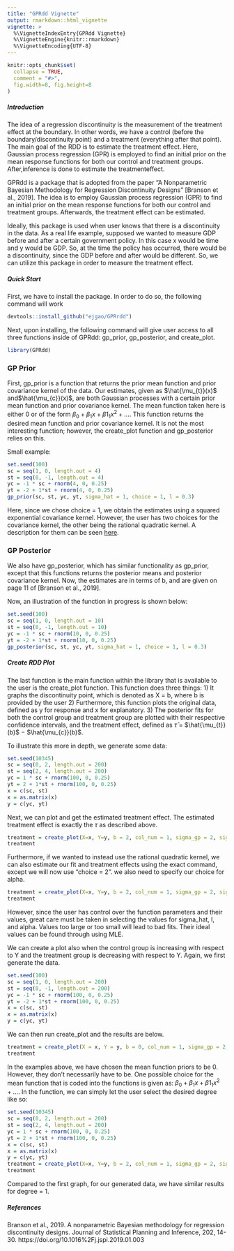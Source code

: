 ```yaml
---
title: "GPRdd Vignette"
output: rmarkdown::html_vignette
vignette: >
  %\VignetteIndexEntry{GPRdd Vignette}
  %\VignetteEngine{knitr::rmarkdown}
  %\VignetteEncoding{UTF-8}
---
```


```r
knitr::opts_chunk$set(
  collapse = TRUE,
  comment = "#>",
  fig.width=8, fig.height=8
)
```


##### Introduction #####
The idea of a regression discontinuity is the measurement of the treatment effect at the boundary. In other words, we have a control (before the boundary/discontinuity point) and a treatment (everything after that point). The main goal of the RDD is to estimate the treatment effect. Here, Gaussian process regression (GPR) is employed to find an initial prior on the mean response functions for both our control and treatment groups. After,inference is done to estimate the treatmenteffect. 

GPRdd is a package that is adopted from the paper "A Nonparametric Bayesian Methodology for
Regression Discontinuity Designs" [Branson et al., 2019]. The idea is to employ Gaussian process regression (GPR) to find an initial prior on the mean response functions for both our control and treatment groups. Afterwards, the treatment effect can be estimated. 

Ideally, this package is used when user knows that there is a discontinuity in the data. As a real life example, supposed we wanted to measure GDP before and after a certain government policy. In this case x would be time and y would be GDP. So, at the time the policy has occurred, there would be a discontinuity, since the GDP before and after would be different. So, we can utilize this package in order to measure the treatment effect. 

##### Quick Start #####

First, we have to install the package. In order to do so, the following command will work
```r
devtools::install_github("ejgao/GPRrdd")
```

Next, upon installing, the following command will give user access to all three functions inside of GPRdd: gp_prior, gp_posterior, and create_plot.
```r
library(GPRdd)
```

### GP Prior ###
First, gp_prior is a function that returns the prior mean function and prior covariance kernel of the data. Our estimates, given as $\hat{\mu_{t}}(x)$ and$\hat{\mu_{c}}(x)$, are both Gaussian processes with a certain prior mean function and prior covariance kernel. The mean function taken here is either 0 or of the form $\beta_0 + \beta_1x + \beta1_1x^2 + ...$. This function returns the desired mean function and prior covariance kernel. It is not the most interesting function; however, the create_plot function and gp_posterior relies on this.

Small example: 

```r
set.seed(100)
sc = seq(1, 0, length.out = 4)
st = seq(0, -1, length.out = 4)
yc = -1 * sc + rnorm(4, 0, 0.25)
yt = -2 + 1*st + rnorm(4, 0, 0.25)
gp_prior(sc, st, yc, yt, sigma_hat = 1, choice = 1, l = 0.3)
```

Here, since we chose choice = 1, we obtain the estimates using a squared exponential covariance kernel. However, the user has two choices for the covariance kernel, the other being the rational quadratic kernel. A description for them can be seen [here](https://www.cs.toronto.edu/~duvenaud/cookbook/).

### GP Posterior ###
We also have gp_posterior, which has similar functionality as gp_prior, except that this functions returns the posterior means and posterior covariance kernel. Now, the estimates are in terms of b, and are given on page 11 of [Branson et al., 2019].

Now, an illustration of the function in progress is shown below:
```r
set.seed(100)
sc = seq(1, 0, length.out = 10)
st = seq(0, -1, length.out = 10)
yc = -1 * sc + rnorm(10, 0, 0.25)
yt = -2 + 1*st + rnorm(10, 0, 0.25)
gp_posterior(sc, st, yc, yt, sigma_hat = 1, choice = 1, l = 0.3)
```



##### Create RDD Plot #####
The last function is the main function within the library that is available to the user is the create_plot function. This function does three things: 
1) It graphs the discontinuity point, which is denoted as X = b, where b is provided by the user
2) Furthermore, this function plots the original data, defined as y for response and x for explanatory.
3) The posterior fits for both the control group and treatment group are plotted with their respective confidence intervals, and the treatment effect, defined as $\hat{\tau}$ =  $\hat{\mu_{t}}(b)$ − $\hat{\mu_{c}}(b)$. 


To illustrate this more in depth, we generate some data: 

```r
set.seed(10345)
sc = seq(0, 2, length.out = 200)
st = seq(2, 4, length.out = 200)
yc = 1 * sc + rnorm(100, 0, 0.25)
yt = 2 + 1*st + rnorm(100, 0, 0.25)
x = c(sc, st)
x = as.matrix(x)
y = c(yc, yt)
```


Next, we can plot and get the estimated treatment effect. The estimated treatment effect is exactly the $\tau$ as described above.
```r
treatment = create_plot(X=x, Y=y, b = 2, col_num = 1, sigma_gp = 2, sigma_hat = 1.2, choice = 1, l = 0.7)
treatment
```


Furthermore, if we wanted to instead use the rational quadratic kernel, we can also estimate our fit and treatment effects using the exact command, except we will now use "choice = 2". we also need to specify our choice for alpha.

```r
treatment = create_plot(X=x, Y=y, b = 2, col_num = 1, sigma_gp = 2, sigma_hat = 1.2, choice = 2, l = 0.7, alpha = 0.3)
treatment
```

However, since the user has control over the function parameters and their values, great care must be taken in selecting the values for sigma_hat, l, and alpha. Values too large or too small will lead to bad fits. Their ideal values can be found through using MLE. 

We can create a plot also when the control group is increasing with respect to Y and the treatment group is decreasing with respect to Y. Again, we first generate the data.

```r
set.seed(100)
sc = seq(1, 0, length.out = 200)
st = seq(0, -1, length.out = 200)
yc = -1 * sc + rnorm(100, 0, 0.25)
yt = -2 + 1*st + rnorm(100, 0, 0.25)
x = c(sc, st)
x = as.matrix(x)
y = c(yc, yt)
```

We can then run create_plot and the results are below.

```r
treatment = create_plot(X = x, Y = y, b = 0, col_num = 1, sigma_gp = 2, l = 0.7, sigma_hat = 1.3)
treatment
```

In the examples above, we have chosen the mean function priors to be 0. However, they don't necessarily have to be. One possible choice for the mean function that is coded into the functions is given as: 
$\beta_0 + \beta_1x + \beta1_1x^2 + ...$. In the function, we can simply let the user select the desired degree like so:

```r
set.seed(10345)
sc = seq(0, 2, length.out = 200)
st = seq(2, 4, length.out = 200)
yc = 1 * sc + rnorm(100, 0, 0.25)
yt = 2 + 1*st + rnorm(100, 0, 0.25)
x = c(sc, st)
x = as.matrix(x)
y = c(yc, yt)
treatment = create_plot(X=x, Y=y, b = 2, col_num = 1, sigma_gp = 2, sigma_hat = 1.2, choice = 1, l = 0.7, degree = 1)
treatment
```

Compared to the first graph, for our generated data, we have similar results for degree = 1.


##### References #####
Branson et al., 2019. A nonparametric Bayesian methodology for regression discontinuity designs. Journal of Statistical Planning and Inference, 202, 14-30. https://doi.org/10.1016%2Fj.jspi.2019.01.003


